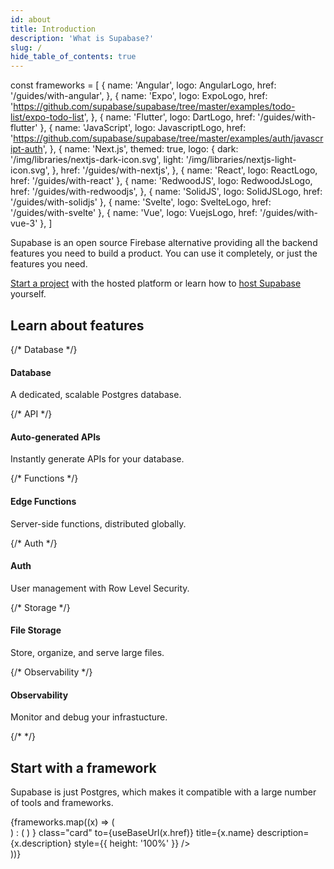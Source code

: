 ```yaml
---
id: about
title: Introduction
description: 'What is Supabase?'
slug: /
hide_table_of_contents: true
---
```


const frameworks = [
  {
    name: 'Angular',
    logo: AngularLogo,
    href: '/guides/with-angular',
  },
  {
    name: 'Expo',
    logo: ExpoLogo,
    href: 'https://github.com/supabase/supabase/tree/master/examples/todo-list/expo-todo-list',
  },
  { name: 'Flutter', logo: DartLogo, href: '/guides/with-flutter' },
  {
    name: 'JavaScript',
    logo: JavascriptLogo,
    href: 'https://github.com/supabase/supabase/tree/master/examples/auth/javascript-auth',
  },
  {
    name: 'Next.js',
    themed: true,
    logo: {
      dark: '/img/libraries/nextjs-dark-icon.svg',
      light: '/img/libraries/nextjs-light-icon.svg',
    },
    href: '/guides/with-nextjs',
  },
  { name: 'React', logo: ReactLogo, href: '/guides/with-react' },
  {
    name: 'RedwoodJS',
    logo: RedwoodJsLogo,
    href: '/guides/with-redwoodjs',
  },
  { name: 'SolidJS', logo: SolidJSLogo, href: '/guides/with-solidjs' },
  { name: 'Svelte', logo: SvelteLogo, href: '/guides/with-svelte' },
  { name: 'Vue', logo: VuejsLogo, href: '/guides/with-vue-3' },
]

Supabase is an open source Firebase alternative providing all the backend features you need to build a product.
You can use it completely, or just the features you need.

[Start a project](https://app.supabase.com) with the hosted platform or learn how to [host Supabase](/docs/guides/hosting/overview) yourself.

## Learn about features

<div class="container" style={{ padding: 0 }}>
  <div class="row is-multiline">
    {/* Database */}
    <div class="col col--4">
      <ButtonCard
        class="card"
        to={useBaseUrl('/guides/database')}
        title={'Database'}
        description={'A dedicated, scalable Postgres database.'}
        style={{ height: '100%' }}
      >
        <div class="card__body">
          <h4>Database</h4>
          <p>A dedicated, scalable Postgres database.</p>
        </div>
      </ButtonCard>
    </div>
    {/* API */}
    <div class="col col--4">
      <ButtonCard
        class="card"
        to={useBaseUrl('/guides/api')}
        title={'Auto-generated APIs'}
        description={'Instantly generate APIs for your database.'}
        style={{ height: '100%' }}
      >
        <div class="card__body">
          <h4>Auto-generated APIs</h4>
          <p>Instantly generate APIs for your database.</p>
        </div>
      </ButtonCard>
    </div>
    {/* Functions */}
    <div class="col col--4">
      <ButtonCard
        class="card"
        to={useBaseUrl('/guides/functions')}
        title={'Edge Functions'}
        description={'Server-side functions, distributed globally.'}
        style={{ height: '100%' }}
      >
        <div class="card__body">
          <h4>Edge Functions</h4>
          <p>Server-side functions, distributed globally.</p>
        </div>
      </ButtonCard>
    </div>
    {/* Auth */}
    <div class="col col--4">
      <ButtonCard
        class="card"
        to={useBaseUrl('/guides/auth')}
        title={'Auth'}
        description={'User management with Row Level Security.'}
        style={{ height: '100%' }}
      >
        <div class="card__body">
          <h4>Auth</h4>
          <p>User management with Row Level Security.</p>
        </div>
      </ButtonCard>
    </div>
    {/* Storage */}
    <div class="col col--4">
      <ButtonCard
        class="card"
        to={useBaseUrl('/guides/storage')}
        title={'File Storage'}
        description={'Store, organize, and serve large files.'}
        style={{ height: '100%' }}
      >
        <div class="card__body">
          <h4>File Storage</h4>
          <p>Store, organize, and serve large files.</p>
        </div>
      </ButtonCard>
    </div>
    {/* Observability */}
    <div class="col col--4">
      <ButtonCard
        class="card"
        to={useBaseUrl('/guides/platform/logs')}
        description={'Monitor and debug your infrastucture.'}
        style={{ height: '100%' }}
      >
        <div class="card__body">
          <h4>Observability</h4>
          <p>Monitor and debug your infrastucture.</p>
        </div>
      </ButtonCard>
    </div>
    {/*  */}
  </div>
</div>

## Start with a framework

Supabase is just Postgres, which makes it compatible with a large number of tools and frameworks.

<div>
  <div class="row is-multiline">
    {frameworks.map((x) => (
      <div key={x.name} class="col col--3">
        <ButtonCard
          layout="horizontal"
          icon={
            x.logo && !x.themed ? (
              <x.logo
                width="20"
                alt={x.name}
                style={{ display: 'block', maxHeight: 20 }}
              />
            ) : (
              <ThemedImage
                style={{ display: 'block', maxHeight: 20 }}
                alt={x.name}
                width="20"
                sources={{
                  light: useBaseUrl(x.logo.light),
                  dark: useBaseUrl(x.logo.dark),
                }}
              />
            )
          }
          class="card"
          to={useBaseUrl(x.href)}
          title={x.name}
          description={x.description}
          style={{ height: '100%' }}
        />
      </div>
    ))}
  </div>
</div>
